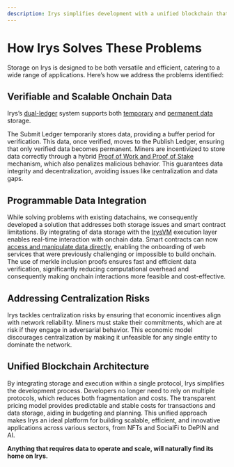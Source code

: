 ```yaml
---
description: Irys simplifies development with a unified blockchain that integrates storage and execution within a single protocol.
---
```


# How Irys Solves These Problems

Storage on Irys is designed to be both versatile and efficient, catering to a wide range of applications. Here’s how we address the problems identified:

## Verifiable and Scalable Onchain Data

Irys’s [dual-ledger](/protocol/ledgers) system supports both [temporary](/protocol/ledgers#term-data-ledgers) and [permanent data](/protocol/ledgers#permanent-data-publish-ledger) storage.

The Submit Ledger temporarily stores data, providing a buffer period for verification. This data, once verified, moves to the Publish Ledger, ensuring that only verified data becomes permanent. Miners are incentivized to store data correctly through a hybrid [Proof of Work and Proof of Stake](/protocol/pows) mechanism, which also penalizes malicious behavior. This guarantees data integrity and decentralization, avoiding issues like centralization and data gaps.

## Programmable Data Integration

While solving problems with existing datachains, we consequently developed a solution that addresses both storage issues and smart contract limitations. By integrating of data storage with the [IrysVM](/learn/why-build-on-irys/irysvm) execution layer enables real-time interaction with onchain data. Smart contracts can now [access and manipulate data directly](/learn/why-build-on-irys/programmable-data), enabling the onboarding of web services that were previously challenging or impossible to build onchain. The use of merkle inclusion proofs ensures fast and efficient data verification, significantly reducing computational overhead and consequently making onchain interactions more feasible and cost-effective.

## Addressing Centralization Risks

Irys tackles centralization risks by ensuring that economic incentives align with network reliability. Miners must stake their commitments, which are at risk if they engage in adversarial behavior. This economic model discourages centralization by making it unfeasible for any single entity to dominate the network.

## Unified Blockchain Architecture

By integrating storage and execution within a single protocol, Irys simplifies the development process. Developers no longer need to rely on multiple protocols, which reduces both fragmentation and costs. The transparent pricing model provides predictable and stable costs for transactions and data storage, aiding in budgeting and planning. This unified approach makes Irys an ideal platform for building scalable, efficient, and innovative applications across various sectors, from NFTs and SocialFi to DePIN and AI.

**Anything that requires data to operate and scale, will naturally find its home on Irys.**
